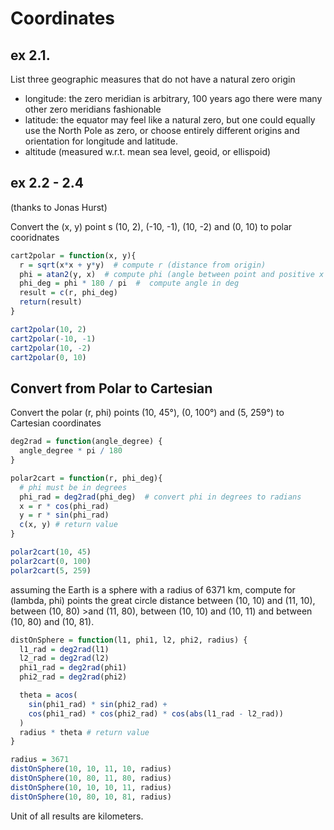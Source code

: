 # Coordinates

## ex 2.1. 

List three geographic measures that do not have a natural zero origin

* longitude: the zero meridian is arbitrary, 100 years ago there were many other zero meridians fashionable
* latitude: the equator may feel like a natural zero, but one could
  equally use the North Pole as zero, or choose entirely different
  origins and orientation for longitude and latitude.
* altitude (measured w.r.t. mean sea level, geoid, or ellispoid)

## ex 2.2 - 2.4

(thanks to Jonas Hurst)

Convert the (x, y) point s (10, 2), (-10, -1), (10, -2) and (0, 10) to polar cooridnates

```r
cart2polar = function(x, y){
  r = sqrt(x*x + y*y)  # compute r (distance from origin)
  phi = atan2(y, x)  # compute phi (angle between point and positive x axis in rad)
  phi_deg = phi * 180 / pi  #  compute angle in deg
  result = c(r, phi_deg)
  return(result)
}

cart2polar(10, 2)
cart2polar(-10, -1)
cart2polar(10, -2)
cart2polar(0, 10)
```

## Convert from Polar to Cartesian

Convert the polar (r, phi) points (10, 45°), (0, 100°) and (5, 259°) to Cartesian coordinates

```r
deg2rad = function(angle_degree) {
  angle_degree * pi / 180
}

polar2cart = function(r, phi_deg){
  # phi must be in degrees
  phi_rad = deg2rad(phi_deg)  # convert phi in degrees to radians
  x = r * cos(phi_rad)
  y = r * sin(phi_rad)
  c(x, y) # return value
}

polar2cart(10, 45)
polar2cart(0, 100)
polar2cart(5, 259)
```

assuming the Earth is a sphere with a radius of 6371 km, compute for (lambda, phi) points the great circle distance between (10, 10) and (11, 10), between (10, 80)    >and (11, 80), between (10, 10) and (10, 11) and between (10, 80) and (10, 81).

```r
distOnSphere = function(l1, phi1, l2, phi2, radius) {
  l1_rad = deg2rad(l1)
  l2_rad = deg2rad(l2)
  phi1_rad = deg2rad(phi1)
  phi2_rad = deg2rad(phi2)

  theta = acos(
    sin(phi1_rad) * sin(phi2_rad) +
    cos(phi1_rad) * cos(phi2_rad) * cos(abs(l1_rad - l2_rad))
  )
  radius * theta # return value
}

radius = 3671
distOnSphere(10, 10, 11, 10, radius)
distOnSphere(10, 80, 11, 80, radius)
distOnSphere(10, 10, 10, 11, radius)
distOnSphere(10, 80, 10, 81, radius)
```
Unit of all results are kilometers.
